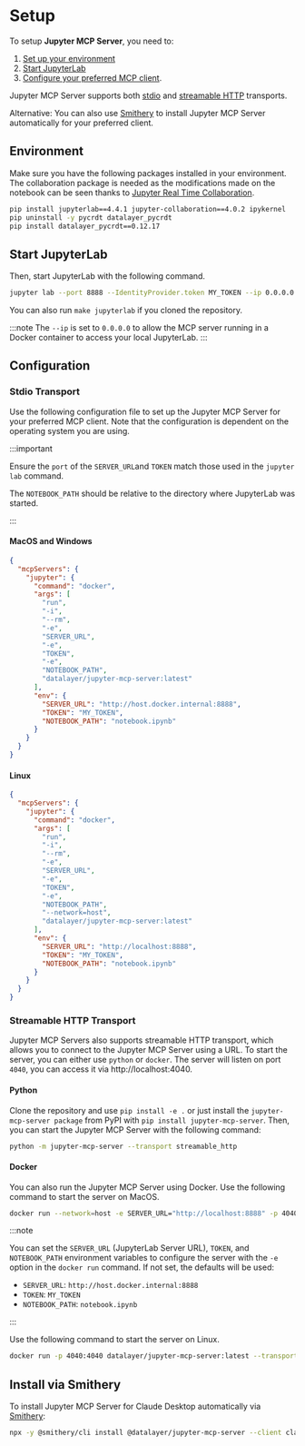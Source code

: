# Setup

To setup **Jupyter MCP Server**, you need to:

1. [Set up your environment](#environment-setup)
2. [Start JupyterLab](#start-jupyterlab)
3. [Configure your preferred MCP client](#configuration).

Jupyter MCP Server supports both [stdio](https://modelcontextprotocol.io/specification/2025-06-18/basic/transports#stdio) and [streamable HTTP](https://modelcontextprotocol.io/specification/2025-06-18/basic/transports#streamable-http) transports.

Alternative: You can also use [Smithery](#installing-via-smithery) to install Jupyter MCP Server automatically for your preferred client.

## Environment

Make sure you have the following packages installed in your environment. The collaboration package is needed as the modifications made on the notebook can be seen thanks to [Jupyter Real Time Collaboration](https://jupyterlab.readthedocs.io/en/stable/user/rtc.html).

```bash
pip install jupyterlab==4.4.1 jupyter-collaboration==4.0.2 ipykernel
pip uninstall -y pycrdt datalayer_pycrdt
pip install datalayer_pycrdt==0.12.17
```

## Start JupyterLab

Then, start JupyterLab with the following command.

```bash
jupyter lab --port 8888 --IdentityProvider.token MY_TOKEN --ip 0.0.0.0
```

You can also run `make jupyterlab` if you cloned the repository.

:::note
The `--ip` is set to `0.0.0.0` to allow the MCP server running in a Docker container to access your local JupyterLab.
:::

## Configuration

### Stdio Transport

Use the following configuration file to set up the Jupyter MCP Server for your preferred MCP client.
Note that the configuration is dependent on the operating system you are using.

:::important

Ensure the `port` of the `SERVER_URL`and `TOKEN` match those used in the `jupyter lab` command.

The `NOTEBOOK_PATH` should be relative to the directory where JupyterLab was started.

:::

#### MacOS and Windows

```json
{
  "mcpServers": {
    "jupyter": {
      "command": "docker",
      "args": [
        "run",
        "-i",
        "--rm",
        "-e",
        "SERVER_URL",
        "-e",
        "TOKEN",
        "-e",
        "NOTEBOOK_PATH",
        "datalayer/jupyter-mcp-server:latest"
      ],
      "env": {
        "SERVER_URL": "http://host.docker.internal:8888",
        "TOKEN": "MY_TOKEN",
        "NOTEBOOK_PATH": "notebook.ipynb"
      }
    }
  }
}
```

#### Linux

```json
{
  "mcpServers": {
    "jupyter": {
      "command": "docker",
      "args": [
        "run",
        "-i",
        "--rm",
        "-e",
        "SERVER_URL",
        "-e",
        "TOKEN",
        "-e",
        "NOTEBOOK_PATH",
        "--network=host",
        "datalayer/jupyter-mcp-server:latest"
      ],
      "env": {
        "SERVER_URL": "http://localhost:8888",
        "TOKEN": "MY_TOKEN",
        "NOTEBOOK_PATH": "notebook.ipynb"
      }
    }
  }
}
```

### Streamable HTTP Transport

Jupyter MCP Servers also supports streamable HTTP transport, which allows you to connect to the Jupyter MCP Server using a URL. To start the server, you can either use `python` or `docker`. The server will listen on port `4040`, you can access it via http://localhost:4040.

#### Python

Clone the repository and use `pip install -e .` or just install the `jupyter-mcp-server package` from PyPI with `pip install jupyter-mcp-server`. Then, you can start the Jupyter MCP Server with the following command:

```bash
python -m jupyter-mcp-server --transport streamable_http
```

#### Docker

You can also run the Jupyter MCP Server using Docker. Use the following command to start the server on MacOS.

```bash
docker run --network=host -e SERVER_URL="http://localhost:8888" -p 4040:4040 datalayer/jupyter-mcp-server:latest --transport streamable-http
```

:::note

You can set the `SERVER_URL` (JupyterLab Server URL), `TOKEN`, and `NOTEBOOK_PATH` environment variables to configure the server with the `-e` option in the `docker run` command. If not set, the defaults will be used:

- `SERVER_URL`: `http://host.docker.internal:8888`
- `TOKEN`: `MY_TOKEN`
- `NOTEBOOK_PATH`: `notebook.ipynb`

:::

Use the following command to start the server on Linux.

```bash
docker run -p 4040:4040 datalayer/jupyter-mcp-server:latest --transport streamable-http
```

## Install via Smithery

To install Jupyter MCP Server for Claude Desktop automatically via [Smithery](https://smithery.ai/server/@datalayer/jupyter-mcp-server):

```bash
npx -y @smithery/cli install @datalayer/jupyter-mcp-server --client claude
```
